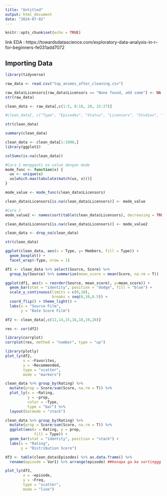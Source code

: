 ---
title: "Untitled"
output: html_document
date: "2024-07-02"
---

```{r setup, include=FALSE}
knitr::opts_chunk$set(echo = TRUE)
```

link EDA : https://towardsdatascience.com/exploratory-data-analysis-in-r-for-beginners-fe031add7072

## Importing Data

```{r}
library(tidyverse)
```

```{r}
raw_data <- read.csv("top_animes_after_cleaning.csv")

raw_data$Licensors[raw_data$Licensors == "None found, add some"] <- NA
str(raw_data)
```

```{r}
clean_data <- raw_data[,c(1:5, 8:18, 20, 22:27)]
```

```{r}
#clean_data[, c("Type", "Episodes", "Status", "Licensors", "Studios", "Source", "Genres", "Duration", "Rating", "Themes", "Demographics", "Seasonal")] <- lapply(clean_data[, c("Type", "Episodes", "Status", "Licensors", "Studios", "Source", "Genres", "Duration", "Rating", "Themes", "Demographics", "Seasonal")], as.factor)
```


```{r}
str(clean_data)
```

```{r}
summary(clean_data)
```
```{r}
clean_data <- clean_data[1:1000,]
library(ggplot2)
```

```{r}
colSums(is.na(clean_data))
```


```{r}
#Cara 1 mengganti na value dengan mode
mode_func <- function(x) {
  ux <- unique(x)
  ux[which.max(tabulate(match(ux, x)))]
}

mode_value <- mode_func(clean_data$Licensors)

clean_data$Licensors[is.na(clean_data$Licensors)] <- mode_value
```

```{r}
#Cara 2
mode_value2 <- names(sort(table(clean_data$Licensors), decreasing = TRUE))[1]

clean_data$Licensors[is.na(clean_data$Licensors)] <- mode_value2
```

```{r}
clean_data <- drop_na(clean_data)
```

```{r}
str(clean_data)
```

```{r}
ggplot(clean_data, aes(x = Type, y= Members, fill = Type)) +
  geom_boxplot() +
  facet_wrap(~Type, nrow = 1)
```

```{r}
df1 <- clean_data %>% select(Source, Score) %>%
  group_by(Source) %>% summarize(mean_score = mean(Score, na.rm = T))

ggplot(df1, aes(x = reorder(Source, mean_score), y=mean_score)) + 
  geom_bar(stat = "identity", position = "dodge", fill = "blue") +
  scale_y_continuous(limits = c(0,10),
                     breaks = seq(0,10,0.5)) + 
  coord_flip() + theme_light() +
  labs(x = "Source Film",
       y = "Rate Score Film")
```

```{r}
df2 <- clean_data[,c(12,14,15,16,18,19,20)]

res <- cor(df2)
```

```{r}
library(corrplot)
corrplot(res, method = "number", type = "up")
```

```{r}
library(plotly)
plot_ly(df2, 
        x = ~Favorites,
        y = ~Recommended,
        type = "scatter",
        mode = "markers")
```

```{r}
clean_data %>% group_by(Rating) %>%
  mutate(prop = Score/sum(Score, na.rm = T)) %>%
  plot_ly(x = ~Rating,
          y = ~prop,
          color = ~Type,
          type = "bar") %>%
  layout(barmode = "stack") 
```

```{r}
clean_data %>% group_by(Rating) %>%
  mutate(prop = Score/sum(Score, na.rm = T)) %>%
  ggplot(aes(x = Rating, y = prop,
             fill = Type)) +
  geom_bar(stat = "identity", position = "stack") + 
  labs(x = "Rating",
       y = "Distribution Score")
```


```{r}
df3 <- table(clean_data$Episodes) %>% as.data.frame() %>%
  rename(episode = Var1) %>% arrange(episode) ##kenapa ga ke sortinggg berdasarkan episode anjgg

plot_ly(df3,
        x = ~episode,
        y = ~Freq,
        type = "scatter",
        mode = "line")
```



